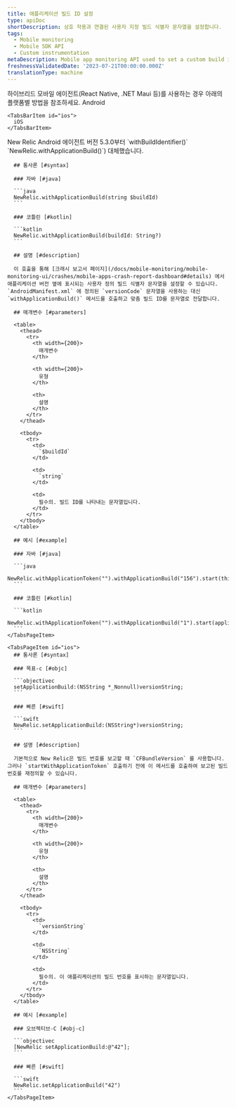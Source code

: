 ```yaml
---
title: 애플리케이션 빌드 ID 설정
type: apiDoc
shortDescription: 상호 작용과 연결된 사용자 지정 빌드 식별자 문자열을 설정합니다.
tags:
  - Mobile monitoring
  - Mobile SDK API
  - Custom instrumentation
metaDescription: Mobile app monitoring API used to set a custom build identifier string that is associated with an interaction.
freshnessValidatedDate: '2023-07-21T00:00:00.000Z'
translationType: machine
---
```


<Callout variant="important">
  하이브리드 모바일 에이전트(React Native, .NET Maui 등)를 사용하는 경우 아래의 플랫폼별 방법을 참조하세요.
</Callout>

<Tabs>
  <TabsBar>
    <TabsBarItem id="android">
      Android
    </TabsBarItem>

    <TabsBarItem id="ios">
      iOS
    </TabsBarItem>
  </TabsBar>

  <TabsPages>
    <TabsPageItem id="android">
      <Callout variant="important">
        New Relic Android 에이전트 버전 5.3.0부터 `withBuildIdentifier()` `NewRelic.withApplicationBuild()`) 대체했습니다.
      </Callout>

      ## 통사론 [#syntax]

      ### 자바 [#java]

      ```java
      NewRelic.withApplicationBuild(string $buildId)
      ```

      ### 코틀린 [#kotlin]

      ```kotlin
      NewRelic.withApplicationBuild(buildId: String?)
      ```

      ## 설명 [#description]

      이 호출을 통해 [크래시 보고서 페이지](/docs/mobile-monitoring/mobile-monitoring-ui/crashes/mobile-apps-crash-report-dashboard#details) 에서 애플리케이션 버전 옆에 표시되는 사용자 정의 빌드 식별자 문자열을 설정할 수 있습니다. `AndroidManifest.xml` 에 정의된 `versionCode` 문자열을 사용하는 대신 `withApplicationBuild()` 메서드를 호출하고 맞춤 빌드 ID를 문자열로 전달합니다.

      ## 매개변수 [#parameters]

      <table>
        <thead>
          <tr>
            <th width={200}>
              매개변수
            </th>

            <th width={200}>
              유형
            </th>

            <th>
              설명
            </th>
          </tr>
        </thead>

        <tbody>
          <tr>
            <td>
              `$buildId`
            </td>

            <td>
              `string`
            </td>

            <td>
              필수의. 빌드 ID를 나타내는 문자열입니다.
            </td>
          </tr>
        </tbody>
      </table>

      ## 예시 [#example]

      ### 자바 [#java]

      ```java
      NewRelic.withApplicationToken("").withApplicationBuild("156").start(this.getApplication());
      ```

      ### 코틀린 [#kotlin]

      ```kotlin
      NewRelic.withApplicationToken("").withApplicationBuild("1").start(applicationContext)
      ```
    </TabsPageItem>

    <TabsPageItem id="ios">
      ## 통사론 [#syntax]

      ### 목표-c [#objc]

      ```objectivec
      setApplicationBuild:(NSString *_Nonnull)versionString;
      ```

      ### 빠른 [#swift]

      ```swift
      NewRelic.setApplicationBuild:(NSString*)versionString;
      ```

      ## 설명 [#description]

      기본적으로 New Relic은 빌드 번호를 보고할 때 `CFBundleVersion` 를 사용합니다. 그러나 `startWithApplicationToken` 호출하기 전에 이 메서드를 호출하여 보고된 빌드 번호를 재정의할 수 있습니다.

      ## 매개변수 [#parameters]

      <table>
        <thead>
          <tr>
            <th width={200}>
              매개변수
            </th>

            <th width={200}>
              유형
            </th>

            <th>
              설명
            </th>
          </tr>
        </thead>

        <tbody>
          <tr>
            <td>
              `versionString`
            </td>

            <td>
              `NSString`
            </td>

            <td>
              필수의. 이 애플리케이션의 빌드 번호를 표시하는 문자열입니다.
            </td>
          </tr>
        </tbody>
      </table>

      ## 예시 [#example]

      ### 오브젝티브-C [#obj-c]

      ```objectivec
      [NewRelic setApplicationBuild:@"42"];
      ```

      ### 빠른 [#swift]

      ```swift
      NewRelic.setApplicationBuild("42")
      ```
    </TabsPageItem>
  </TabsPages>
</Tabs>